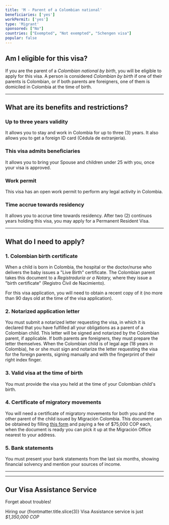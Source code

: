 ```yaml
---
title: 'M - Parent of a Colombian national'
beneficiaries: ['yes']
workPermit: ['yes']
type: 'Migrant'
sponsored: ["No"]
countries: ["Exempted", "Not exempted", "Schengen visa"]
popular: false
---
```


## Am I eligible for this visa?

If you are the parent of a *Colombian national by birth*, you will be eligible to apply for this visa.
A person is considered *Colombian by birth* if one of their parents is Colombian, or if both parents are foreigners, one of them is domiciled in Colombia at the time of birth.

---

## What are its benefits and restrictions?

### **Up to three years validity**

It allows you to stay and work in Colombia for up to three (3) years. It also allows you to get a foreign ID card (Cédula de extranjería).

### **This visa admits beneficiaries**

It allows you to bring your Spouse and children under 25 with you, once your visa is approved. 

### W**ork permit**

This visa has an open work permit to perform any legal activity in Colombia.

### T**ime accrue towards residency**

It allows you to accrue time towards residency. After two (2) continuos years holding this visa, you may apply for a Permanent Resident Visa. 

---

## What do I need to apply?

### 1. Colombian birth certificate

When a child is born in Colombia, the hospital or the doctor/nurse who delivers the baby issues a "Live Birth" certificate. The Colombian parent takes this document to a *Registraduría or a Notary,* where they issue a "birth certificate" (Registro Civil de Nacimiento).

For this visa application, you will need to obtain a recent copy of it (no more than 90 days old at the time of the visa application).

### 2. Notarized application letter

You must submit a notarized letter requesting the visa, in which it is declared that you have fulfilled all your obligations as a parent of a Colombian child. This letter will be signed and notarized by the Colombian parent, if applicable.
If both parents are foreigners, they must prepare the letter themselves.
When the Colombian child is of legal age (18 years in Colombia), he or she must sign and notarize the letter requesting the visa for the foreign parents, signing manually and with the fingerprint of their right index finger.

### 3. Valid visa at the time of birth

You must provide the visa you held at the time of your Colombian child's birth.

### 4. Certificate of migratory movements

You will need a certificate of migratory movements for both you and the other parent of the child issued by Migración Colombia. This document can be obtained by filling [this form](https://apps.migracioncolombia.gov.co/registro/public/formularioRegistro.jsf) and paying a fee of $75,000 COP each, when the document is ready you can pick it up at the Migración Office nearest to your address.

### 5. Bank statements

You must present your bank statements from the last six months, showing financial solvency and mention your sources of income.


---

<VisaCosts
    studyFees="54"
    issuanceFees="270"
    apostille={false}
    translation={false}
/>

---

## Our Visa Assistance Service

Forget about troubles!

Hiring our {frontmatter.title.slice(3)} Visa Assistance service is just *$1,350,000 COP*